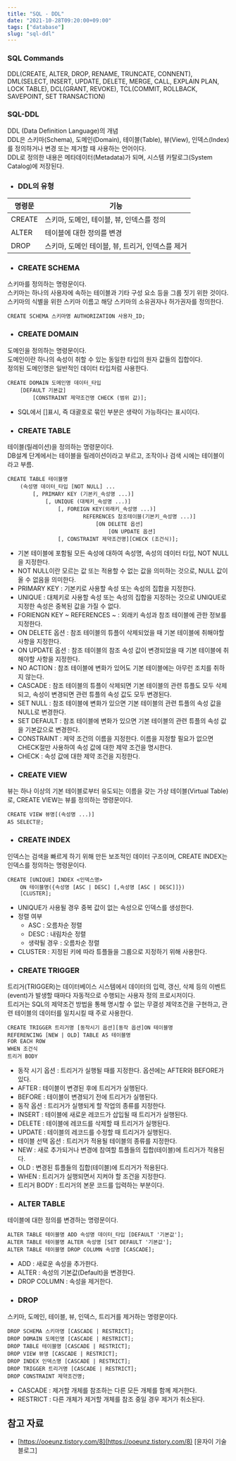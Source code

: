 ```yaml
---
title: "SQL - DDL"
date: "2021-10-28T09:20:00+09:00"
tags: ["database"]
slug: "sql-ddl"
---
```

### SQL Commands

DDL(CREATE, ALTER, DROP, RENAME, TRUNCATE, CONNENT), DML(SELECT, INSERT, UPDATE, DELETE, MERGE, CALL, EXPLAIN PLAN, LOCK TABLE), DCL(GRANT, REVOKE), TCL(COMMIT, ROLLBACK, SAVEPOINT, SET TRANSACTION)  
  
### SQL-DDL

DDL (Data Definition Language)의 개념  
DDL은 스키마(Schema), 도메인(Domain), 테이블(Table), 뷰(View), 인덱스(Index)를 정의하거나 변경 또는 제거할 때 사용하는 언어이다.  
DDL로 정의한 내용은 메타데이터(Metadata)가 되며, 시스템 카탈로그(System Catalog)에 저장된다.  
  

* ### DDL의 유형  

|명령문|기능|
|---|---|
|CREATE|스키마, 도메인, 테이블, 뷰, 인덱스를 정의|
|ALTER|테이블에 대한 정의를 변경|
|DROP|스키마, 도메인 테이블, 뷰, 트리거, 인덱스를 제거|


* ### CREATE SCHEMA  
스키마를 정의하는 명령문이다.  
스키마는 하나의 사용자에 속하는 테이블과 기타 구성 요소 등을 그룹 짓기 위한 것이다.  
스키마의 식별을 위한 스키마 이름고 해당 스키마의 소유권자나 허가권자를 정의한다.  
```
CREATE SCHEMA 스키마명 AUTHORIZATION 사용자_ID;  
```


* ### CREATE DOMAIN  
도메인을 정의하는 명령문이다.  
도메인이란 하나의 속성이 취할 수 있는 동일한 타입의 원자 값들의 집합이다.  
정의된 도메인명은 일반적인 데이터 타입처럼 사용한다.  
```
CREATE DOMAIN 도메인명 데이터_타입
	[DEFAULT 기본값]
    	[CONSTRAINT 제약조건명 CHECK (범위 값)];
```

+ SQL에서 []표시, 즉 대괄호로 묶인 부분은 생략이 가능하다는 표시이다.  

 
* ### CREATE TABLE  
테이블(릴레이션)을 정의하는 명령문이다.  
DB설계 단계에서는 테이블을 릴레이션이라고 부르고, 조작이나 검색 시에는 테이블이라고 부름.  
```
CREATE TABLE 테이블명
	(속성명 데이터_타입 [NOT NULL] ...
    	[, PRIMARY KEY (기본키_속성명 ...)]
        	[, UNIQUE (대체키_속성명 ...)]
            	[, FOREIGN KEY(외래키_속성명 ...)]
                		REFERENCES 참조테이블(기본키_속성명 ...)]
                        	[ON DELETE 옵션]
                            	[ON UPDATE 옵션]
                [, CONSTRAINT 제약조건명][CHECK (조건식)];
```

+ 기본 테이블에 포함될 모든 속성에 대하여 속성명, 속성의 데이터 타입, NOT NULL을 지정한다.  
+ NOT NULL이란 모르는 값 또는 적용할 수 없는 값을 의미하는 것으로, NULL 값이 올 수 없음을 의미한다.  
+ PRIMARY KEY : 기본키로 사용할 속성 또는 속성의 집합을 지정한다.  
+ UNIQUE : 대체키로 사용할 속성 또는 속성의 집합을 지정하는 것으로 UNIQUE로 지정한 속성은 중복된 값을 가질 수 없다.  
+ FORIENGN KEY ~ REFERENCES ~ : 외래키 속성과 참조 테이블에 관한 정보를 지정한다.  
+ ON DELETE 옵션 : 참조 테이블의 튜플이 삭제되었을 때 기본 테이블에 취해야할 사항을 지정한다.  
+ ON UPDATE 옵션 : 참조 테이블의 참조 속성 값이 변경되었을 때 기본 테이블에 취해야할 사항을 지정한다.  
+ NO ACTION : 참조 테이블에 변화가 있어도 기본 테이블에는 아무런 조치를 취하지 않는다.  
+ CASCADE : 참조 테이블의 튜플이 삭제되면 기본 테이블의 관련 튜플도 모두 삭제되고, 속성이 변경되면 관련 튜플의 속성 값도 모두 변경된다.  
+ SET NULL : 참조 테이블에 변화가 있으면 기본 테이블의 관련 튜플의 속성 값을 NULL로 변경한다.  
+ SET DEFAULT : 참조 테이블에 변화가 있으면 기본 테이블의 관련 튜플의 속성 값을 기본값으로 변경한다.  
+ CONSTRAINT : 제약 조건의 이름을 지정한다. 이름을 지정할 필요가 없으면 CHECK절만 사용하여 속성 값에 대한 제약 조건을 명시한다.  
+ CHECK : 속성 값에 대한 제약 조건을 지정한다.  
 
 
* ### CREATE VIEW  
뷰는 하나 이상의 기본 테이블로부터 유도되는 이름을 갖는 가상 테이블(Virtual Table)로, CREATE VIEW는 뷰를 정의하는 명령문이다.  
```
CREATE VIEW 뷰명[(속성명 ...)]
AS SELECT문;
```


* ### CREATE INDEX  
인덱스는 검색을 빠르게 하기 위해 만든 보조적인 데이터 구조이며, CREATE INDEX는 인덱스를 정의하는 명령문이다.  
```
CREATE [UNIQUE] INDEX <인덱스명>
	ON 테이블명({속성명 [ASC | DESC] [,속성명 [ASC | DESC]]})
	[CLUSTER];
```

+ UNIQUE가 사용될 경우 중복 값이 없는 속성으로 인덱스를 생성한다.
+ 정렬 여부
    + ASC : 오름차순 정렬
    + DESC : 내림차순 정렬
    + 생략될 경우 : 오름차순 정렬
+ CLUSTER : 지정된 키에 따라 튜플들을 그룹으로 지정하기 위해 사용한다.
 

* ### CREATE TRIGGER  
트리거(TRIGGER)는 데이터베이스 시스템에서 데이터의 입력, 갱신, 삭제 등의 이벤트(event)가 발생할 때마다 자동적으로 수행되는 사용자 정의 프로시저이다.  
트리거는 SQL의 제약조건 방법을 통해 명시할 수 없는 무결성 제약조건을 구현하고, 관련 테이블의 데이터를 일치시킬 때 주로 사용한다.  
```
CREATE TRIGGER 트리거명 [동작시기 옵션][동작 옵션]ON 테이블명
REFERENCING [NEW | OLD] TABLE AS 테이블명
FOR EACH ROW
WHEN 조건식
트리거 BODY
```

+ 동작 시기 옵션 : 트리거가 실행될 때를 지정한다. 옵션에는 AFTER와 BEFORE가 있다.
+ AFTER : 테이블이 변경된 후에 트리거가 실행된다.
+ BEFORE : 테이블이 변경되기 전에 트리거가 실행된다.
+ 동작 옵션 : 트리거가 실행되게 할 작업의 종류를 지정한다.
+ INSERT : 테이블에 새로운 레코드가 삽입될 때 트리거가 실행된다.
+ DELETE : 테이블에 레코드를 삭제할 때 트리거가 실행된다.
+ UPDATE : 테이블의 레코드를 수정할 때 트리거가 실행된다.
+ 테이블 선택 옵션 : 트리거가 적용될 테이블의 종류를 지정한다.
+ NEW : 새로 추가되거나 변경에 참여할 튜플들의 집합(테이블)에 트리거가 적용된다.
+ OLD : 변경된 튜플들의 집합(테이블)에 트리거가 적용된다.
+ WHEN : 트리거가 실행되면서 지켜야 할 조건을 지정한다.
+ 트리거 BODY : 트리거의 본문 코드를 입력하는 부분이다.
 

* ### ALTER TABLE
테이블에 대한 정의를 변경하는 명령문이다.  
```
ALTER TABLE 테이블명 ADD 속성명 데이터_타입 [DEFAULT '기본값'];
ALTER TABLE 테이블명 ALTER 속성명 [SET DEFAULT '기본값'];
ALTER TABLE 테이블명 DROP COLUMN 속성명 [CASCADE];
```

+ ADD : 새로운 속성을 추가한다.  
+ ALTER : 속성의 기본값(Default)을 변경한다.  
+ DROP COLUMN : 속성을 제거한다.  
 

* ### DROP
스키마, 도메인, 테이블, 뷰, 인덱스, 트리거를 제거하는 명령문이다.  
```
DROP SCHEMA 스키마명 [CASCADE | RESTRICT];
DROP DOMAIN 도메인명 [CASCADE | RESTRICT];
DROP TABLE 테이블명 [CASCADE | RESTRICT];
DROP VIEW 뷰명 [CASCADE | RESTRICT];
DROP INDEX 인덱스명 [CASCADE | RESTRICT];
DROP TRIGGER 트리거명 [CASCADE | RESTRICT];
DROP CONSTRAINT 제약조건명;
```

+ CASCADE : 제거할 개체를 참조하는 다른 모든 개체를 함께 제거한다.  
+ RESTRICT : 다른 개체가 제거할 개체를 참조 중일 경우 제거가 취소된다.  

## 참고 자료
- [https://ooeunz.tistory.com/8](https://ooeunz.tistory.com/8) [윤자이 기술블로그]